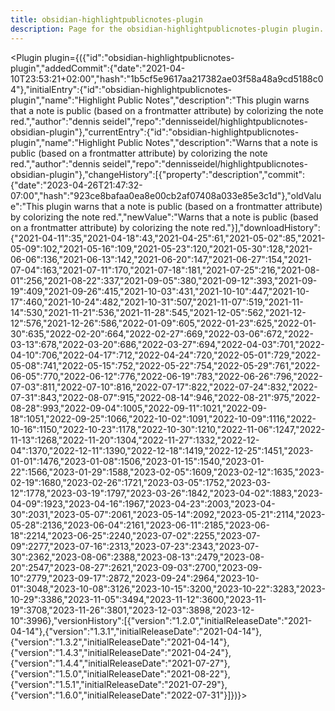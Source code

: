 ---
title: obsidian-highlightpublicnotes-plugin
description: Page for the obsidian-highlightpublicnotes-plugin plugin.
---


<Plugin plugin={({"id":"obsidian-highlightpublicnotes-plugin","addedCommit":{"date":"2021-04-10T23:53:21+02:00","hash":"1b5cf5e9617aa217382ae03f58a48a9cd5188c04"},"initialEntry":{"id":"obsidian-highlightpublicnotes-plugin","name":"Highlight Public Notes","description":"This plugin warns that a note is public (based on a frontmatter attribute) by colorizing the note red.","author":"dennis seidel","repo":"dennisseidel/highlightpublicnotes-obsidian-plugin"},"currentEntry":{"id":"obsidian-highlightpublicnotes-plugin","name":"Highlight Public Notes","description":"Warns that a note is public (based on a frontmatter attribute) by colorizing the note red.","author":"dennis seidel","repo":"dennisseidel/highlightpublicnotes-obsidian-plugin"},"changeHistory":[{"property":"description","commit":{"date":"2023-04-26T21:47:32-07:00","hash":"923ce8bafaa0ea8e00cb2af07408a033e85e3c1d"},"oldValue":"This plugin warns that a note is public (based on a frontmatter attribute) by colorizing the note red.","newValue":"Warns that a note is public (based on a frontmatter attribute) by colorizing the note red."}],"downloadHistory":{"2021-04-11":35,"2021-04-18":43,"2021-04-25":61,"2021-05-02":85,"2021-05-09":102,"2021-05-16":109,"2021-05-23":120,"2021-05-30":128,"2021-06-06":136,"2021-06-13":142,"2021-06-20":147,"2021-06-27":154,"2021-07-04":163,"2021-07-11":170,"2021-07-18":181,"2021-07-25":216,"2021-08-01":256,"2021-08-22":337,"2021-09-05":380,"2021-09-12":393,"2021-09-19":409,"2021-09-26":415,"2021-10-03":431,"2021-10-10":447,"2021-10-17":460,"2021-10-24":482,"2021-10-31":507,"2021-11-07":519,"2021-11-14":530,"2021-11-21":536,"2021-11-28":545,"2021-12-05":562,"2021-12-12":576,"2021-12-26":586,"2022-01-09":605,"2022-01-23":625,"2022-01-30":635,"2022-02-20":664,"2022-02-27":669,"2022-03-06":672,"2022-03-13":678,"2022-03-20":686,"2022-03-27":694,"2022-04-03":701,"2022-04-10":706,"2022-04-17":712,"2022-04-24":720,"2022-05-01":729,"2022-05-08":741,"2022-05-15":752,"2022-05-22":754,"2022-05-29":761,"2022-06-05":770,"2022-06-12":776,"2022-06-19":783,"2022-06-26":796,"2022-07-03":811,"2022-07-10":816,"2022-07-17":822,"2022-07-24":832,"2022-07-31":843,"2022-08-07":915,"2022-08-14":946,"2022-08-21":975,"2022-08-28":993,"2022-09-04":1005,"2022-09-11":1021,"2022-09-18":1051,"2022-09-25":1066,"2022-10-02":1091,"2022-10-09":1116,"2022-10-16":1150,"2022-10-23":1178,"2022-10-30":1210,"2022-11-06":1247,"2022-11-13":1268,"2022-11-20":1304,"2022-11-27":1332,"2022-12-04":1370,"2022-12-11":1390,"2022-12-18":1419,"2022-12-25":1451,"2023-01-01":1476,"2023-01-08":1506,"2023-01-15":1540,"2023-01-22":1566,"2023-01-29":1588,"2023-02-05":1609,"2023-02-12":1635,"2023-02-19":1680,"2023-02-26":1721,"2023-03-05":1752,"2023-03-12":1778,"2023-03-19":1797,"2023-03-26":1842,"2023-04-02":1883,"2023-04-09":1923,"2023-04-16":1967,"2023-04-23":2003,"2023-04-30":2031,"2023-05-07":2061,"2023-05-14":2092,"2023-05-21":2114,"2023-05-28":2136,"2023-06-04":2161,"2023-06-11":2185,"2023-06-18":2214,"2023-06-25":2240,"2023-07-02":2255,"2023-07-09":2277,"2023-07-16":2313,"2023-07-23":2343,"2023-07-30":2362,"2023-08-06":2388,"2023-08-13":2479,"2023-08-20":2547,"2023-08-27":2621,"2023-09-03":2700,"2023-09-10":2779,"2023-09-17":2872,"2023-09-24":2964,"2023-10-01":3048,"2023-10-08":3126,"2023-10-15":3200,"2023-10-22":3283,"2023-10-29":3386,"2023-11-05":3494,"2023-11-12":3600,"2023-11-19":3708,"2023-11-26":3801,"2023-12-03":3898,"2023-12-10":3996},"versionHistory":[{"version":"1.2.0","initialReleaseDate":"2021-04-14"},{"version":"1.3.1","initialReleaseDate":"2021-04-14"},{"version":"1.3.2","initialReleaseDate":"2021-04-14"},{"version":"1.4.3","initialReleaseDate":"2021-04-24"},{"version":"1.4.4","initialReleaseDate":"2021-07-27"},{"version":"1.5.0","initialReleaseDate":"2021-08-22"},{"version":"1.5.1","initialReleaseDate":"2021-07-29"},{"version":"1.6.0","initialReleaseDate":"2022-07-31"}]})}></Plugin>